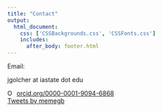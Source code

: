 ```yaml
--- 
title: "Contact"
output: 
  html_document:
    css: ['CSSBackgrounds.css', 'CSSFonts.css']
    includes:
      after_body: footer.html
---
```


Email:

jgolcher at iastate dot edu

<!-- This adds the link to my ORCID iD -->

<div itemscope itemtype="https://schema.org/Person"><a itemprop="sameAs" content="https://orcid.org/0000-0001-9094-6868" href="https://orcid.org/0000-0001-9094-6868" target="orcid.widget" rel="noopener noreferrer" style="vertical-align:top;"><img src="https://orcid.org/sites/default/files/images/orcid_16x16.png" style="width:1em;margin-right:.5em;" alt="ORCID iD icon">orcid.org/0000-0001-9094-6868</a></div>

<!-- Embedding my twitter timeline in the contact page; go to this site to get your own: https://publish.twitter.com/ -->

<a class="twitter-timeline" href="https://twitter.com/memegb?ref_src=twsrc%5Etfw" data-tweet-limit="3" data-width="500">Tweets by memegb</a> <script async src="https://platform.twitter.com/widgets.js" charset="utf-8" ></script>

<!-- Including CSSmics.css in the yaml at the beginning of this file adds the large formatted social media icons to this page.  -->

